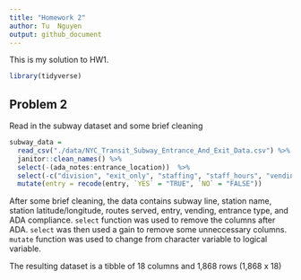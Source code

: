 ```yaml
---
title: "Homework 2"
author: Tu  Nguyen
output: github_document
---
```


This is my solution to HW1.


```r
library(tidyverse)
```

## Problem 2

Read in the subway dataset and some brief cleaning

```r
subway_data = 
  read_csv("./data/NYC_Transit_Subway_Entrance_And_Exit_Data.csv") %>% 
  janitor::clean_names() %>% 
  select(-(ada_notes:entrance_location))  %>% 
  select(-c("division", "exit_only", "staffing", "staff_hours", "vending")) %>% 
  mutate(entry = recode(entry, `YES` = "TRUE", `NO` = "FALSE"))
```

After some brief cleaning, the data contains subway line, station name, station latitude/longitude, routes served, entry, vending, entrance type, and ADA compliance. `select` function was used to remove the columns after ADA. `select` was then used a gain to remove some unneccessary columns. `mutate` function was used to change from character variable to logical variable. 

The resulting dataset is a tibble of 18 columns and 1,868 rows (1,868 x 18)


